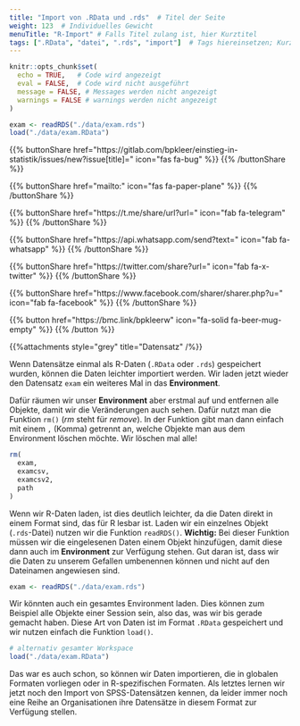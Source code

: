 ```yaml
---
title: "Import von .RData und .rds"  # Titel der Seite
weight: 123  # Individuelles Gewicht 
menuTitle: "R-Import" # Falls Titel zulang ist, hier Kurztitel
tags: [".RData", "datei", ".rds", "import"]  # Tags hiereinsetzen; Kurzwort, was auf der Seite passsiert
---
```


```r
knitr::opts_chunk$set(
  echo = TRUE,   # Code wird angezeigt
  eval = FALSE,  # Code wird nicht ausgeführt
  message = FALSE, # Messages werden nicht angezeigt
  warnings = FALSE # warnings werden nicht angezeigt
)

exam <- readRDS("./data/exam.rds")   
load("./data/exam.RData")
```

{{% buttonShare href=\"https\:\/\/gitlab.com\/bpkleer\/einstieg-in-statistik\/issues\/new?issue[title]=\" icon=\"fas fa-bug\" %}} {{% /buttonShare %}} 

{{% buttonShare href=\"mailto\:\" icon=\"fas fa-paper-plane\" %}} {{% /buttonShare %}}

{{% buttonShare href=\"https\:\/\/t.me\/share\/url?url=\" icon=\"fab fa-telegram\" %}} {{% /buttonShare %}}

{{% buttonShare href=\"https\:\/\/api.whatsapp.com\/send?text=\" icon=\"fab fa-whatsapp\" %}} {{% /buttonShare %}}

{{% buttonShare href=\"https\:\/\/twitter.com\/share?url=\" icon=\"fab fa-x-twitter\" %}} {{% /buttonShare %}}

{{% buttonShare href=\"https\:\/\/www.facebook.com\/sharer\/sharer.php?u=\" icon=\"fab fa-facebook\" %}} {{% /buttonShare %}}

{{% button href=\"https\:\/\/bmc.link\/bpkleerw\" icon=\"fa-solid fa-beer-mug-empty\" %}} {{% /button %}}

{{%attachments style=\"grey\" title=\"Datensatz\" /%}}

Wenn Datensätze einmal als R-Daten (`.RData` oder `.rds`) gespeichert wurden, können die Daten leichter importiert werden. Wir laden jetzt wieder den Datensatz `exam` ein weiteres Mal in das **Environment**. 

Dafür räumen wir unser **Environment** aber erstmal auf und entfernen alle Objekte, damit wir die Veränderungen auch sehen. Dafür nutzt man die Funktion `rm()` (*rm* steht für *remove*). In der Funktion gibt man dann einfach mit einem `,` (Komma) getrennt an, welche Objekte man aus dem Environment löschen möchte. Wir löschen mal alle!

```r
rm(
  exam, 
  examcsv, 
  examcsv2, 
  path
)
```

Wenn wir R-Daten laden, ist dies deutlich leichter, da die Daten direkt in einem Format sind, das für R lesbar ist. 
Laden wir ein einzelnes Objekt (`.rds`-Datei) nutzen wir die Funktion `readRDS()`.  **Wichtig:** Bei dieser Funktion müssen wir die eingelesenen Daten einem Objekt hinzufügen, damit diese dann auch im **Environment** zur Verfügung stehen. Gut daran ist, dass wir die Daten zu unserem Gefallen umbenennen können und nicht auf den Dateinamen angewiesen sind. 
```r
exam <- readRDS("./data/exam.rds")
```

Wir könnten auch ein gesamtes Environment laden. Dies können zum Beispiel alle Objekte einer Session sein, also das, was wir bis gerade gemacht haben. Diese Art von Daten ist im Format `.RData` gespeichert und wir nutzen einfach die Funktion `load()`.

```r
# alternativ gesamter Workspace
load("./data/exam.RData")
```

Das war es auch schon, so können wir Daten importieren, die in globalen Formaten vorliegen oder in R-spezifischen Formaten. Als letztes lernen wir jetzt noch den Import von SPSS-Datensätzen kennen, da leider immer noch eine Reihe an Organisationen ihre Datensätze in diesem Format zur Verfügung stellen. 
